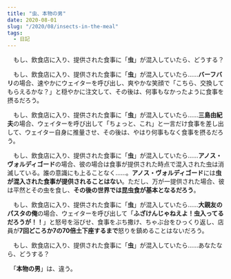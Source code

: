 ```yaml
---
title: "虫、本物の男"
date: 2020-08-01
slug: "/2020/08/insects-in-the-meal"
tags:
  - 日記
---
```


　もし、飲食店に入り、提供された食事に「**虫**」が混入していたら、どうする？

　もし、飲食店に入り、提供された食事に「**虫**」が混入していたら……**バーフバリ**の場合、速やかにウェイターを呼び出し、爽やかな笑顔で「こちら、交換してもらえるかな？」と穏やかに注文して、その後は、何事もなかったように食事を摂るだろう。

　もし、飲食店に入り、提供された食事に「**虫**」が混入していたら……**三島由紀夫**の場合、ウェイターを呼び出して「ちょっと、これ」と一言だけ食事を差し出して、ウェイター自身に推量させ、その後は、やはり何事もなく食事を摂るだろう。

　もし、飲食店に入り、提供された食事に「**虫**」が混入していたら……**アノス・ヴォルディゴード**の場合、彼の場合は食事が提供された時点で混入された虫は消滅している。誰の意識にも上ることなく……。**アノス・ヴォルディゴード**には**虫が混入された食事が提供されることはない**。ただし、万が一提供された場合、彼は平然とその虫を食し、**その後の世界では昆虫食が基本となるだろう**。

　もし、飲食店に入り、提供された食事に「**虫**」が混入していたら……**大親友のパスタの俺**の場合、ウェイターを呼び出して「**ふざけんじゃねえよ！虫入ってるだろうが！！**」と怒号を浴びせ、食事をぶち撒け、ちゃぶ台をひっくり返し、店員が**7回どころか7の70倍土下座するまで**怒りを鎮めることはないだろう。


　もし、飲食店に入り、提供された食事に「**虫**」が混入していたら……あなたなら、どうする？

　「**本物の男**」は、違う。